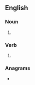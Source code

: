 ==English==

===Noun===
{{head|en|noun form}}

# {{plural of|en|teasle}}

===Verb===
{{head|en|verb form}}

# {{en-third-person singular of|teasle}}

===Anagrams===
* {{anagrams|en|a=aeelsst|leasest|saltees|sealest|slatees|steales|tealess|teasels}}